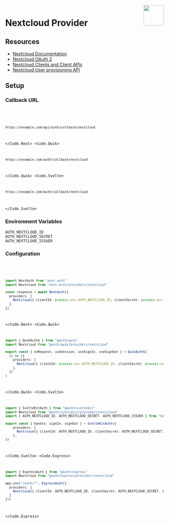 
<img align="right" src="/img/providers/nextcloud.svg" height="64" width="64" />

# Nextcloud Provider

## Resources

- [Nextcloud Documentation](https://docs.nextcloud.com/)
- [Nextcloud OAuth 2](https://docs.nextcloud.com/server/latest/admin_manual/configuration_server/oauth2.html)
- [Nextcloud Clients and Client APIs](https://docs.nextcloud.com/server/latest/developer_manual/client_apis/index.html)
- [Nextcloud User provisioning API](https://docs.nextcloud.com/server/latest/admin_manual/configuration_user/user_provisioning_api.html)


## Setup

### Callback URL

<Code>
  <Code.Next>

```bash
https://example.com/api/auth/callback/nextcloud
```

  </Code.Next>
  <Code.Qwik>

```bash
https://example.com/auth/callback/nextcloud
```

  </Code.Qwik>
  <Code.Svelte>

```bash
https://example.com/auth/callback/nextcloud
```

  </Code.Svelte>
</Code>

### Environment Variables

```
AUTH_NEXTCLOUD_ID
AUTH_NEXTCLOUD_SECRET
AUTH_NEXTCLOUD_ISSUER
```

### Configuration

<Code>
  <Code.Next>

```ts
import NextAuth from "next-auth"
import Nextcloud from "next-auth/providers/nextcloud"

const response = await NextAuth({
  providers: [
    Nextcloud({ clientId: process.env.AUTH_NEXTCLOUD_ID, clientSecret: process.env.AUTH_NEXTCLOUD_SECRET, issuer: process.env.AUTH_NEXTCLOUD_ISSUER }),
  ],
})
```

  </Code.Next>
  <Code.Qwik>

```ts filename="/src/routes/plugin@auth.ts"
import { QwikAuth$ } from "@auth/qwik"
import Nextcloud from "@auth/qwik/providers/nextcloud"

export const { onRequest, useSession, useSignIn, useSignOut } = QwikAuth$(
  () => ({
    providers: [
      Nextcloud({ clientId: process.env.AUTH_NEXTCLOUD_ID, clientSecret: process.env.AUTH_NEXTCLOUD_SECRET, issuer: process.env.AUTH_NEXTCLOUD_ISSUER })
    ],
  })
)
```

  </Code.Qwik>
  <Code.Svelte>

```ts filename="/src/auth.ts"
import { SvelteKitAuth } from "@auth/sveltekit"
import Nextcloud from "@auth/sveltekit/providers/nextcloud"
import { AUTH_NEXTCLOUD_ID, AUTH_NEXTCLOUD_SECRET, AUTH_NEXTCLOUD_ISSUER } from "$env/static/private"

export const { handle, signIn, signOut } = SvelteKitAuth({
    providers: [
      Nextcloud({ clientId: AUTH_NEXTCLOUD_ID, clientSecret: AUTH_NEXTCLOUD_SECRET, issuer: AUTH_NEXTCLOUD_ISSUER })
    ],
})
```

  </Code.Svelte>
  <Code.Express>

```ts filename="/src/app.ts"
import { ExpressAuth } from "@auth/express"
import Nextcloud from "@auth/express/providers/nextcloud"

app.use("/auth/*", ExpressAuth({
  providers: [
    Nextcloud({ clientId: AUTH_NEXTCLOUD_ID, clientSecret: AUTH_NEXTCLOUD_SECRET, issuer: AUTH_NEXTCLOUD_ISSUER })
  ]
}))
```

  </Code.Express>
</Code>
